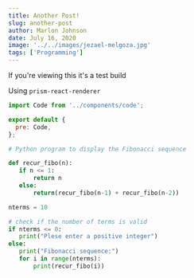---
title: Another Post!
slug: another-post
author: Marlon Johnson
date: July 16, 2020
image: '../../images/jezael-melgoza.jpg'
tags: ['Programming']
---

If you're viewing this it's a test build

Using `prism-react-renderer`

```jsx
import Code from '../components/code';

export default {
  pre: Code,
};
```

```python
# Python program to display the Fibonacci sequence

def recur_fibo(n):
   if n <= 1:
       return n
   else:
       return(recur_fibo(n-1) + recur_fibo(n-2))

nterms = 10

# check if the number of terms is valid
if nterms <= 0:
   print("Plese enter a positive integer")
else:
   print("Fibonacci sequence:")
   for i in range(nterms):
       print(recur_fibo(i))

```
